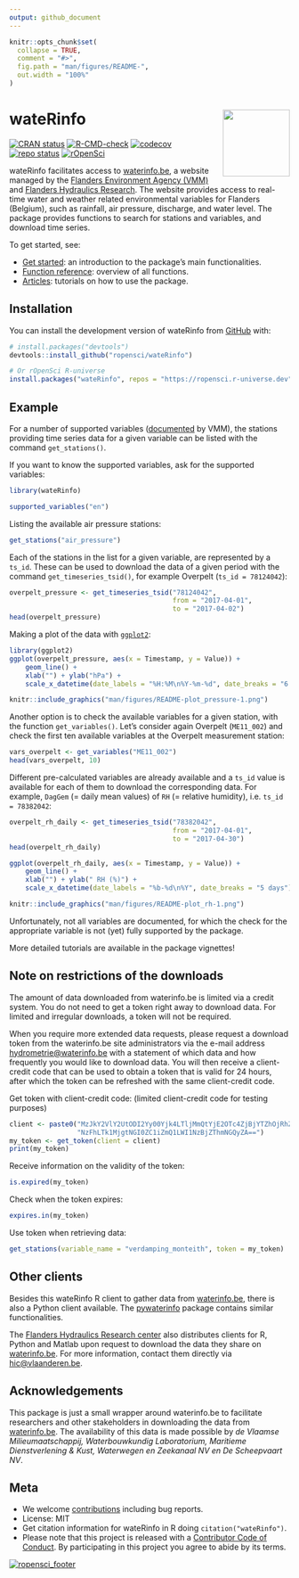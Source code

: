 ```yaml
---
output: github_document
---
```


<!-- README.md is generated from README.Rmd. Please edit that file -->

```r
knitr::opts_chunk$set(
  collapse = TRUE,
  comment = "#>",
  fig.path = "man/figures/README-",
  out.width = "100%"
)
```

# wateRinfo <img src="man/figures/logo.png" align="right" alt="" width="120">

<!-- badges: start -->
[![CRAN status](https://www.r-pkg.org/badges/version/wateRinfo)](https://CRAN.R-project.org/package=wateRinfo)
[![R-CMD-check](https://github.com/inbo/wateRinfo/actions/workflows/R-CMD-check.yaml/badge.svg)](https://github.com/inbo/wateRinfo/actions/workflows/R-CMD-check.yaml)
[![codecov](https://codecov.io/gh/ropensci/wateRinfo/branch/main/graph/badge.svg)](https://app.codecov.io/gh/ropensci/wateRinfo/)
[![repo status](https://www.repostatus.org/badges/latest/active.svg)](https://www.repostatus.org/#active)
[![rOpenSci](https://badges.ropensci.org/255_status.svg)](https://github.com/ropensci/software-review/issues/255)
<!-- badges: end -->

wateRinfo facilitates access to [waterinfo.be](https://www.waterinfo.be/), a website managed by the [Flanders Environment Agency (VMM)](https://en.vmm.be/) and [Flanders Hydraulics Research](https://www.waterbouwkundiglaboratorium.be/). The website provides access to real-time water and weather related environmental variables for Flanders (Belgium), such as rainfall, air pressure, discharge, and water level. The package provides functions to search for stations and variables, and download time series.

To get started, see:

- [Get started](https://docs.ropensci.org/wateRinfo/articles/wateRinfo.html): an introduction to the package's main functionalities.
- [Function reference](https://docs.ropensci.org/wateRinfo/reference/index.html): overview of all functions.
- [Articles](https://docs.ropensci.org/wateRinfo/articles/): tutorials on how to use the package.

## Installation

You can install the development version of wateRinfo from [GitHub](https://github.com/) with:

```R
# install.packages("devtools")
devtools::install_github("ropensci/wateRinfo")

# Or rOpenSci R-universe
install.packages("wateRinfo", repos = "https://ropensci.r-universe.dev")
```

## Example

For a number of supported variables ([documented](https://www.waterinfo.be/download/9f5ee0c9-dafa-46de-958b-7cac46eb8c23?dl=0) by VMM), the stations providing time series data for a given variable can be listed with the command `get_stations()`.

If you want to know the supported variables, ask for the supported variables:

```r
library(wateRinfo)

supported_variables("en")
```

Listing the available air pressure stations:

```r
get_stations("air_pressure")
```

Each of the stations in the list for a given variable, are represented by a `ts_id`. These can be used to download the data of a given period with the command `get_timeseries_tsid()`, for example Overpelt (`ts_id = 78124042`):

```r
overpelt_pressure <- get_timeseries_tsid("78124042", 
                                         from = "2017-04-01", 
                                         to = "2017-04-02")
head(overpelt_pressure)
```

Making a plot of the data with [`ggplot2`](https://ggplot2.tidyverse.org/):

```r
library(ggplot2)
ggplot(overpelt_pressure, aes(x = Timestamp, y = Value)) + 
    geom_line() + 
    xlab("") + ylab("hPa") + 
    scale_x_datetime(date_labels = "%H:%M\n%Y-%m-%d", date_breaks = "6 hours")
```

```r
knitr::include_graphics("man/figures/README-plot_pressure-1.png")
```

Another option is to check the available variables for a given station, with the function `get_variables()`. Let's consider again Overpelt (`ME11_002`) and check the first ten available variables at the Overpelt measurement station:

```r
vars_overpelt <- get_variables("ME11_002")
head(vars_overpelt, 10)
```

Different pre-calculated variables are already available and a `ts_id` value is available for each of them to download the corresponding data. For example, `DagGem` (= daily mean values) of `RH` (= relative humidity), i.e. `ts_id = 78382042`:

```r
overpelt_rh_daily <- get_timeseries_tsid("78382042", 
                                         from = "2017-04-01", 
                                         to = "2017-04-30")
head(overpelt_rh_daily)
```

```r
ggplot(overpelt_rh_daily, aes(x = Timestamp, y = Value)) + 
    geom_line() + 
    xlab("") + ylab(" RH (%)") + 
    scale_x_datetime(date_labels = "%b-%d\n%Y", date_breaks = "5 days")
```

```r
knitr::include_graphics("man/figures/README-plot_rh-1.png")
```

Unfortunately, not all variables are documented, for which the check for the appropriate variable is not (yet) fully supported by the package.

More detailed tutorials are available in the package vignettes!

## Note on restrictions of the downloads

The amount of data downloaded from waterinfo.be is limited via a credit system. You do not need to get a token right away to download data. For limited and irregular downloads, a token will not be required.

When you require more extended data requests, please request a download token from the waterinfo.be site administrators via the e-mail address <hydrometrie@waterinfo.be> with a statement of which data and how frequently you would like to download data. You will then receive a client-credit code that can be used to obtain a token that is valid for 24 hours, after which the token can be refreshed with the same client-credit code.

Get token with client-credit code: (limited client-credit code for testing purposes)

```r
client <- paste0("MzJkY2VlY2UtODI2Yy00Yjk4LTljMmQtYjE2OTc4ZjBjYTZhOjRhZGE4",
                 "NzFhLTk1MjgtNGI0ZC1iZmQ1LWI1NzBjZThmNGQyZA==")
my_token <- get_token(client = client)
print(my_token)
```

Receive information on the validity of the token:

```r
is.expired(my_token)
```

Check when the token expires:

```r
expires.in(my_token)
```

Use token when retrieving data:

```r
get_stations(variable_name = "verdamping_monteith", token = my_token)
```

## Other clients

Besides this wateRinfo R client to gather data from [waterinfo.be](https://www.waterinfo.be/), there is also a Python client available. The [pywaterinfo](https://fluves.github.io/pywaterinfo/) package contains similar functionalities.

The [Flanders Hydraulics Research center](https://www.waterbouwkundiglaboratorium.be/en/) also distributes clients for R, Python and Matlab upon request to download the data they share on [waterinfo.be](https://www.waterinfo.be/). For more information, contact them directly via [hic@vlaanderen.be](mailto:hic@vlaanderen.be).

## Acknowledgements

This package is just a small wrapper around waterinfo.be to facilitate researchers and other stakeholders in downloading the data from [waterinfo.be](http://www.waterinfo.be). The availability of this data is made possible by _de Vlaamse Milieumaatschappij, Waterbouwkundig Laboratorium, Maritieme Dienstverlening & Kust, Waterwegen en Zeekanaal NV en De Scheepvaart NV_.

## Meta

- We welcome [contributions](.github/CONTRIBUTING.md) including bug reports.
- License: MIT
- Get citation information for wateRinfo in R doing `citation("wateRinfo")`.
- Please note that this project is released with a [Contributor Code of Conduct](.github/CODE_OF_CONDUCT.md). By participating in this project you agree to abide by its terms.

[![ropensci_footer](https://ropensci.org/public_images/ropensci_footer.png)](https://ropensci.org)
